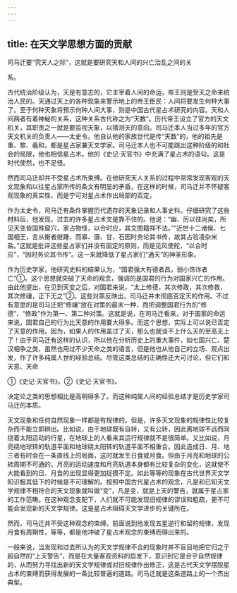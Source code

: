 ```yaml
---
---
---
```

title: 在天文学思想方面的贡献
---



司马迁要“究天人之际”，这就是要研究天和人间的兴亡治乱之间的关

系。

古代统治阶级认为，天是有意志的，它主宰着人间的命运，帝王则是受天之命来统治人民的。天通过天上的各种现象来警示地上的帝王臣民：人间将要发生何种大事了。至于何种天象将预示何种人间大事，则是中国古代星占术研究的内容。天和人间两者有着神秘的关系，这种关系古代称之为“天数”。历代帝王设立了官方的天文机关，其职责之一就是要监视天象，以猜测天的意向。司马迁本人当过多年的官方天文机关的负责人——太史令。他自认他的家族世代是传“天数”的，他的祖先是重、黎、羲和，都是星占家兼天文学家。司马迁本人也不可能跳出这种阶级的和社会的局限，他也相信星占术。他的《史记·天官书》中充满了星占术的语句。这是时代使然，也不足怪。

然而司马迁却并不受星占术所束缚。在他研究天人关系的过程中常常发现客观的天文现象和以往星占家所传的条文有明显的矛盾，在这样的时候，司马迁并不怀疑客观现象的真实性，而是宁可对星占术作出局部的否定。

作为太史令，司马迁有条件掌握历代遗存的天象记录和人事史料。仔细研究了这些材料后，他发现，过去的许多星占术文是靠不住的。他说：“幽、厉以往尚矣，所见天变皆国殊窟穴，家占物怪，以合时应，其文图籍祥不法。”“近世十二诸侯、七国相王，言从衡者继踵，而皋、唐、甘、石因时务论其书传，故其占验凌杂米盐。”这就是批评这些星占家们并没有固定的原则，而是见风使舵，“以合时应”，“因时务论其书传”。这一来就降低了星占家们“通天”的神圣形象。

作为历史学家，他研究史料的结果认为，“国君强大有德者昌，弱小饰诈者亡”①。这个思想就突破了天命的观念，强调的是国君的行为对国家兴亡的作用。由此他提出，在见到天变之后，对国君来说，“太上修德，其次修政，其次修救，其次修禳，正下无之”②。这些对策反映出，司马迁并未彻底否定天的作用。不过有意思的是司马迁把“修禳”放在对策的最末一种，而把调整国君行为的“修德”、“修政”作为第一、第二种对策。这就是说，在司马迁看来，对于国家的命运来说，国君自己的行为比天意的作用要大得多。而这个思想，实际上可以说已否定了天意的作用。因为，如果人的作用盖过了天，那么也就谈不上什么天的至高无上了！由于司马迁有这样的认识，所以他在分析历史上的重大事件，如七国兴亡、楚汉相争之类，虽然也用过不少天命之类的语言，但是他也从他自己的立场、观点出发，作了许多纯属人世的经验总结。尽管这类总结的正确性还大可讨论，但它们和天意、天命

①《史记·天官书》。②《史记·天官书》。

决定论之类的思想相比是高明得多了。而这种纯属人间的经验总结才是历史学家司马迁的本质。

天文现象和任何自然现象一样都是有规律的。但是，许多天文现象的规律性比较复杂而不能立即辨出。比如说，由于地球既有自转，又有公转，因此离地球不远而同绕着太阳运动的行星，在地球上的人看来其运行规律就不是很简单。又比如说，月亮绕地球转的轨道平面和地球绕太阳转的轨道平面不相重合。因此造成日、月、地三者有时会在一条直线上的局面，这时就发生日食或月食。但由于月亮和地球的公转周期不可通的，月亮的运动速度和月亮轨道本身都有比较复杂的变化，这就使不大能看到的日、月食的出现显得更加捉摸不定。如此等等的现象在古代世界天文学知识极其低下的时候是不可理解的。按照中国古代星占术的观念，凡是和已知天文学规律不相符合的天文现象就叫做“变”，凡是变，就是上天的警告，就属于星占家的工作范畴。在这种观念支配下，人们就不可能发现旧规律的谬误和粗疏，更不可能会发现新的天文学规律。这是星占术阻碍天文学进步的关键所在。

然而，司马迁并不受这种观念的束缚。前面说到他发现五星逆行和留的规律，发现月食有周期性，等等，都是他冲破了星占术观念的束缚而得出来的。

一般来说，当发现和过去所认为的天文学规律不合的现象时并不盲目地把它归之于超自然的“上天警告”，而是在大量客观资料的启发下，意识到它是合乎自然规律的，从而努力寻找出新的天文学规律或对旧规律作出修正，这是古代天文学摆脱星占术的束缚而获得发展的一条比较普遍的道路。司马迁就是这条道路上的一个杰出典型。